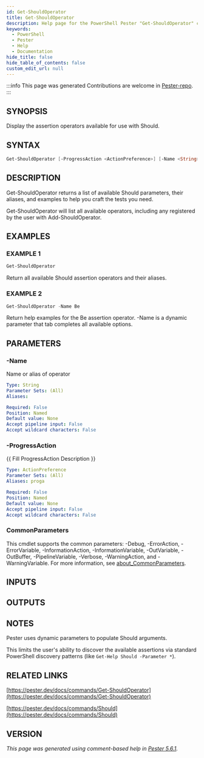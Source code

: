 ```yaml
---
id: Get-ShouldOperator
title: Get-ShouldOperator
description: Help page for the PowerShell Pester "Get-ShouldOperator" command
keywords:
  - PowerShell
  - Pester
  - Help
  - Documentation
hide_title: false
hide_table_of_contents: false
custom_edit_url: null
---
```


:::info This page was generated
Contributions are welcome in [Pester-repo](https://github.com/pester/pester).
:::

## SYNOPSIS

Display the assertion operators available for use with Should.

## SYNTAX

```powershell
Get-ShouldOperator [-ProgressAction <ActionPreference>] [-Name <String>] [<CommonParameters>]
```

## DESCRIPTION

Get-ShouldOperator returns a list of available Should parameters,
their aliases, and examples to help you craft the tests you need.

Get-ShouldOperator will list all available operators,
including any registered by the user with Add-ShouldOperator.

## EXAMPLES

### EXAMPLE 1

```powershell
Get-ShouldOperator
```

Return all available Should assertion operators and their aliases.

### EXAMPLE 2

```powershell
Get-ShouldOperator -Name Be
```

Return help examples for the Be assertion operator.
-Name is a dynamic parameter that tab completes all available options.

## PARAMETERS

### -Name

Name or alias of operator

```yaml
Type: String
Parameter Sets: (All)
Aliases:

Required: False
Position: Named
Default value: None
Accept pipeline input: False
Accept wildcard characters: False
```

### -ProgressAction

\{\{ Fill ProgressAction Description \}\}

```yaml
Type: ActionPreference
Parameter Sets: (All)
Aliases: proga

Required: False
Position: Named
Default value: None
Accept pipeline input: False
Accept wildcard characters: False
```

### CommonParameters

This cmdlet supports the common parameters: -Debug, -ErrorAction, -ErrorVariable, -InformationAction, -InformationVariable, -OutVariable, -OutBuffer, -PipelineVariable, -Verbose, -WarningAction, and -WarningVariable. For more information, see [about_CommonParameters](http://go.microsoft.com/fwlink/?LinkID=113216).

## INPUTS

## OUTPUTS

## NOTES

Pester uses dynamic parameters to populate Should arguments.

This limits the user's ability to discover the available assertions via
standard PowerShell discovery patterns (like `Get-Help Should -Parameter *`).

## RELATED LINKS

[https://pester.dev/docs/commands/Get-ShouldOperator](https://pester.dev/docs/commands/Get-ShouldOperator)

[https://pester.dev/docs/commands/Should](https://pester.dev/docs/commands/Should)

## VERSION

*This page was generated using comment-based help in [Pester 5.6.1](https://github.com/pester/pester).*
